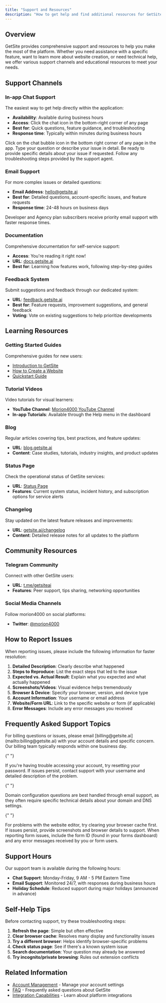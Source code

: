 ```yaml
---
title: "Support and Resources"
description: "How to get help and find additional resources for GetSite"
---
```


## Overview

GetSite provides comprehensive support and resources to help you make the most of the platform. Whether you need assistance with a specific feature, want to learn more about website creation, or need technical help, we offer various support channels and educational resources to meet your needs.

## Support Channels

### In-app Chat Support

The easiest way to get help directly within the application:

- **Availability**: Available during business hours
- **Access**: Click the chat icon in the bottom-right corner of any page
- **Best for**: Quick questions, feature guidance, and troubleshooting
- **Response time**: Typically within minutes during business hours

<Steps>
  <Step title="Access Chat Support">
    Click on the chat bubble icon in the bottom right corner of any page in the
    app.
  </Step>
  <Step title="Start a Conversation">
    Type your question or describe your issue in detail.
  </Step>
  <Step title="Provide Information">
    Be ready to provide specific details about your issue if requested.
  </Step>
  <Step title="Follow Instructions">
    Follow any troubleshooting steps provided by the support agent.
  </Step>
</Steps>

### Email Support

For more complex issues or detailed questions:

- **Email Address**: [hello@getsite.ai](mailto:hello@getsite.ai)
- **Best for**: Detailed questions, account-specific issues, and feature requests
- **Response time**: 24-48 hours on business days

<Card title="Priority Support" icon="star" color="#7b5dd6">
  Developer and Agency plan subscribers receive priority email support with
  faster response times.
</Card>

### Documentation

Comprehensive documentation for self-service support:

- **Access**: You're reading it right now!
- **URL**: [docs.getsite.ai](https://docs.getsite.ai)
- **Best for**: Learning how features work, following step-by-step guides

### Feedback System

Submit suggestions and feedback through our dedicated system:

- **URL**: [feedback.getsite.ai](https://feedback.getsite.ai)
- **Best for**: Feature requests, improvement suggestions, and general feedback
- **Voting**: Vote on existing suggestions to help prioritize developments

## Learning Resources

### Getting Started Guides

Comprehensive guides for new users:

- [Introduction to GetSite](/)
- [How to Create a Website](/create-website)
- [Quickstart Guide](/quickstart)

### Tutorial Videos

Video tutorials for visual learners:

- **YouTube Channel**: [Morion4000 YouTube Channel](https://www.youtube.com/morion4000)
- **In-app Tutorials**: Available through the Help menu in the dashboard

### Blog

Regular articles covering tips, best practices, and feature updates:

- **URL**: [blog.getsite.ai](https://blog.getsite.ai)
- **Content**: Case studies, tutorials, industry insights, and product updates

### Status Page

Check the operational status of GetSite services:

- **URL**: [Status Page](https://stats.uptimerobot.com/49l3EvAEyS)
- **Features**: Current system status, incident history, and subscription options for service alerts

### Changelog

Stay updated on the latest feature releases and improvements:

- **URL**: [getsite.ai/changelog](https://www.getsite.ai/changelog)
- **Content**: Detailed release notes for all updates to the platform

## Community Resources

### Telegram Community

Connect with other GetSite users:

- **URL**: [t.me/getsiteai](https://t.me/getsiteai)
- **Features**: Peer support, tips sharing, networking opportunities

### Social Media Channels

Follow morion4000 on social platforms:

- **Twitter**: [@morion4000](https://x.com/morion4000)

## How to Report Issues

When reporting issues, please include the following information for faster resolution:

1. **Detailed Description**: Clearly describe what happened
2. **Steps to Reproduce**: List the exact steps that led to the issue
3. **Expected vs. Actual Result**: Explain what you expected and what actually happened
4. **Screenshots/Videos**: Visual evidence helps tremendously
5. **Browser & Device**: Specify your browser, version, and device type
6. **Account Information**: Your username or email address
7. **Website/Form URL**: Link to the specific website or form (if applicable)
8. **Error Messages**: Include any error messages you received

## Frequently Asked Support Topics

<AccordionGroup>
  <Accordion title="Billing and Subscription Issues">
    For billing questions or issues, please email
    [billing@getsite.ai](mailto:billing@getsite.ai) with your account details
    and specific concern. Our billing team typically responds within one
    business day.
  </Accordion>

{" "}

<Accordion title="Account Access Problems">
  If you're having trouble accessing your account, try resetting your password.
  If issues persist, contact support with your username and detailed description
  of the problem.
</Accordion>

{" "}

<Accordion title="Domain Configuration Help">
  Domain configuration questions are best handled through email support, as they
  often require specific technical details about your domain and DNS settings.
</Accordion>

{" "}

<Accordion title="Website Editor Issues">
  For problems with the website editor, try clearing your browser cache first.
  If issues persist, provide screenshots and browser details to support.
</Accordion>

  <Accordion title="Form Submission Problems">
    When reporting form issues, include the form ID (found in your forms
    dashboard) and any error messages received by you or form users.
  </Accordion>
</AccordionGroup>

## Support Hours

Our support team is available during the following hours:

- **Chat Support**: Monday-Friday, 9 AM - 5 PM Eastern Time
- **Email Support**: Monitored 24/7, with responses during business hours
- **Holiday Schedule**: Reduced support during major holidays (announced in advance)

## Self-Help Tips

Before contacting support, try these troubleshooting steps:

1. **Refresh the page**: Simple but often effective
2. **Clear browser cache**: Resolves many display and functionality issues
3. **Try a different browser**: Helps identify browser-specific problems
4. **Check status page**: See if there's a known system issue
5. **Search documentation**: Your question may already be answered
6. **Try incognito/private browsing**: Rules out extension conflicts

## Related Information

- [Account Management](/features/account-management) - Manage your account settings
- [FAQ](/resources/faq) - Frequently asked questions about GetSite
- [Integration Capabilities](/resources/integration-capabilities) - Learn about platform integrations

